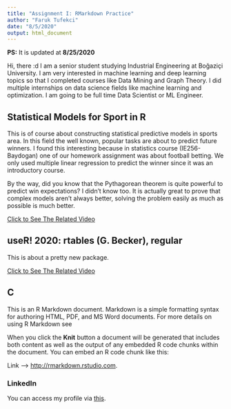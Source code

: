 ```yaml
---
title: "Assignment I: RMarkdown Practice"
author: "Faruk Tufekci"
date: "8/5/2020"
output: html_document
---
```


**PS:** It is updated at **8/25/2020**




Hi, there :d I am a senior student studying Industrial Engineering at Boğaziçi University. I am very interested in machine learning and deep learning topics so that I completed courses like Data Mining and Graph Theory. I did multiple internships on data science fields like machine learning and optimization. I am going to be full time Data Scientist or ML Engineer.

## Statistical Models for Sport in R

This is of course about constructing statistical predictive models in sports area. In this field the well known, popular tasks are about to predict future winners. I found this interesting because in statistics course (IE256-Baydogan) one of our homework assignment was about football betting. We only used multiple linear regression to predict the winner since it was an introductory course. 

By the way, did you know that the Pythagorean theorem is quite powerful to predict win expectations? I didn't know too. It is actually great to prove that complex models aren't always better, solving the problem easily as much as possible is much better.

[Click to See The Related Video](https://www.youtube.com/watch?v=01bqkYZSOzw)

## useR! 2020: rtables (G. Becker), regular

This is about a pretty new package.

[Click to See The Related Video](https://www.youtube.com/watch?v=CBQzZ8ZhXLA)

## C

This is an R Markdown document. Markdown is a simple formatting syntax for authoring HTML, PDF, and MS Word documents. For more details on using R Markdown see

When you click the **Knit** button a document will be generated that includes both content as well as the output of any embedded R code chunks within the document. You can embed an R code chunk like this:

Link --> <http://rmarkdown.rstudio.com>.

### LinkedIn
You can access my profile via [this](https://www.linkedin.com/in/faruktufekci/?locale=en_US).